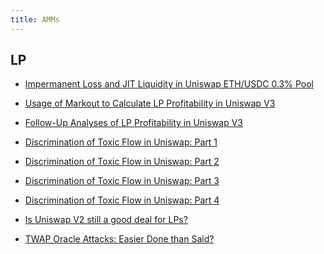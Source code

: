 ```yaml
---
title: AMMs
---
```


## LP

- [Impermanent Loss and JIT Liquidity in Uniswap ETH/USDC 0.3% Pool](https://crocswap.medium.com/impermanent-loss-and-jit-liquidity-in-the-uniswap-eth-usdc-0-3-pool-8fc58c755d7)
- [Usage of Markout to Calculate LP Profitability in Uniswap V3](https://crocswap.medium.com/usage-of-markout-to-calculate-lp-profitability-in-uniswap-v3-e32773b1a88e)
- [Follow-Up Analyses of LP Profitability in Uniswap V3](https://crocswap.medium.com/follow-up-analyses-of-lp-profitability-in-uniswap-v3-2cfc8c5e014e)
- [Discrimination of Toxic Flow in Uniswap: Part 1](https://crocswap.medium.com/discrimination-of-toxic-flow-in-uniswap-v3-part-1-fb5b6e01398b)
- [Discrimination of Toxic Flow in Uniswap: Part 2](https://crocswap.medium.com/discrimination-of-toxic-flow-in-uniswap-v3-part-2-21d84aaa33f5)
- [Discrimination of Toxic Flow in Uniswap: Part 3](https://crocswap.medium.com/discrimination-of-toxic-flow-in-uniswap-v3-part-3-4afb386311c0)
- [Discrimination of Toxic Flow in Uniswap: Part 4](https://crocswap.medium.com/discrimination-of-toxic-flow-in-uniswap-v3-part-4-c09656ec016e)

- [Is Uniswap V2 still a good deal for LPs?](https://atise.medium.com/uniswap-v2-still-a-good-deal-for-liquidity-providers-a-retrospective-of-2023-11475e9d8610)

- [TWAP Oracle Attacks: Easier Done than Said?](https://eprint.iacr.org/2022/445.pdf)